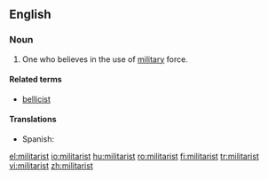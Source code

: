 ==English==
===Noun===
{{en-noun}}

#One who believes in the use of [[military]] force.

====Related terms====
* [[bellicist]]

====Translations====
{{trans-top|one who believes in military force}}
*Spanish: {{t-|es|militarista|m|f}}
{{trans-mid}}
{{trans-bottom}}

[[el:militarist]]
[[io:militarist]]
[[hu:militarist]]
[[ro:militarist]]
[[fi:militarist]]
[[tr:militarist]]
[[vi:militarist]]
[[zh:militarist]]